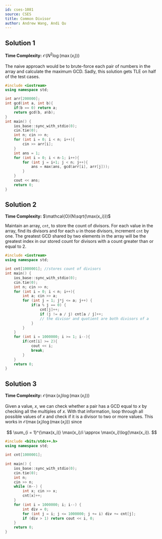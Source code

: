 ```yaml
---
id: cses-1081
source: CSES
title: Common Divisor
author: Andrew Wang, Andi Qu
---
```


## Solution 1

**Time Complexity:** $\mathcal{O}(N^2\log(\max(x_i)))$

The naive approach would be to brute-force each pair of numbers in the array and calculate the maximum GCD. Sadly, this solution gets TLE on half of the test cases.

```cpp
#include <iostream>
using namespace std;

int arr[200000];
int gcd(int a, int b){
	if(b == 0) return a;
	return gcd(b, a%b);
}
int main() {
	ios_base::sync_with_stdio(0);
	cin.tie(0);
	int n; cin >> n;
	for (int i = 0; i < n; i++){
		cin >> arr[i];
	}
	int ans = 1;
	for (int i = 0; i < n-1; i++){
		for (int j = i+1; j < n; j++){
			ans = max(ans, gcd(arr[i], arr[j]));
		}
	}
	cout << ans;
	return 0;
}
```


## Solution 2

**Time Complexity:** $\mathcal{O}(N\sqrt{\max(x_i)})$

Maintain an array, $\texttt{cnt}$,  to store the count of divisors. For each value in the array, find its divisors and for each $u$ in those divisors, increment $\texttt{cnt}$ by one. The greatest GCD shared by two elements in the array will be the greatest index in our stored count for divisors with a count greater than or equal to $2$.

```cpp
#include <iostream>
using namespace std;

int cnt[1000001]; //stores count of divisors
int main() {
	ios_base::sync_with_stdio(0);
	cin.tie(0);
	int n; cin >> n;
	for (int i = 0; i < n; i++){
		int a; cin >> a;
		for (int j = 1; j*j <= a; j++) {
			if(a % j == 0) {
				cnt[j]++; 
				if (j != a / j) cnt[a / j]++; 
				// the divisor and quotient are both divisors of a
			}
		}
	}
	for (int i = 1000000; i >= 1; i--){
		if(cnt[i] >= 2){
			cout << i;
			break;
		}
	}
	return 0;
}
```

## Solution 3

**Time Complexity:** $\mathcal{O}(\max(x_i)\log(\max(x_i)))$

Given a value, $x$, we can check whether a pair has a GCD equal to $x$ by checking all the multiples of $x$. With that information, loop through all possible values of $x$ and check if it is a divisor to two or more values. This works in $\mathcal{O}(\max(x_i)\log(\max(x_i)))$ since

$$
\sum_{i = 1}^{\max(x_i)} \max(x_i)/i \approx \max(x_i)\log(\max(x_i)).
$$

```cpp
#include <bits/stdc++.h>
using namespace std;
 
int cnt[1000001];
 
int main() {
	ios_base::sync_with_stdio(0);
	cin.tie(0);
	int n;
	cin >> n;
	while (n--) {
		int x; cin >> x;
		cnt[x]++;
	}
	for (int i = 1000000; i; i--) {
		int div = 0;
		for (int j = i; j <= 1000000; j += i) div += cnt[j];
		if (div > 1) return cout << i, 0;
	}
	return 0;
}
```
